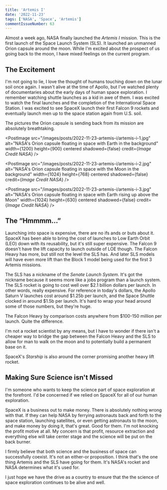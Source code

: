 ```yaml
---
title: 'Artemis I'
date: '2022-11-23'
tags: ['NASA', 'Space', 'Artemis']
commentIssueNumber: 63
---
```


Almost a week ago, NASA finally launched the _Artemis I_ mission. This is the first launch of the Space Launch System (SLS). It launched an unmanned Orion capsule around the moon. While I'm excited about the prospect of us going back to the moon, I have mixed feelings on the current program.

## The Excitement

I'm not going to lie, I love the thought of humans touching down on the lunar soil once again. I wasn't alive at the time of Apollo, but I've watched plenty of documentaries about the early days of human space exploration. I remember watching shuttle launches as a kid in awe of them. I was excited to watch the final launches and the completion of the International Space Station. I was excited to see SpaceX launch their first Falcon 9 rockets and eventually launch men up to the space station again from U.S. soil.

The pictures the Orion capsule is sending back from its mission are absolutely breathtaking.

<PostImage
    src="/images/posts/2022-11-23-artemis-i/artemis-i-1.jpg"
    alt="NASA's Orion capsule floating in space with Earth in the background"
    width={1200}
    height={900}
    centered
    shadowed={false}
    credit={<em>Image Credit NASA</em>}
/>

<PostImage
    src="/images/posts/2022-11-23-artemis-i/artemis-i-2.jpg"
    alt="NASA's Orion capsule floating in space with the Moon in the background"
    width={1024}
    height={768}
    centered
    shadowed={false}
    credit={<em>Image Credit NASA</em>}
/>

<PostImage
    src="/images/posts/2022-11-23-artemis-i/artemis-i-3.jpg"
    alt="NASA's Orion capsule floating in space with Earth rising up above the Moon"
    width={1024}
    height={630}
    centered
    shadowed={false}
    credit={<em>Image Credit NASA</em>}
/>

## The “Hmmmm...”

Launching into space is expensive, there are no ifs ands or buts about it. SpaceX has been able to bring the cost of launches to Low Earth Orbit (LEO) down with its reusability, but it's still super expensive. The Falcon 9 doesn't have the lift capacity to launch outside of LOE though. The Falcon Heavy has more, but still not the level the SLS has. And later SLS models will have even more lift than the Block 1 model being used for the first 3 Artemis missions.

The SLS has a nickname of the _Senate Launch System_. It's got the nickname because it seems more like a jobs program than a launch system. The SLS rocket is going to cost well over $2.1 billion dollars per launch. In other words, really expensive. For reference in today's dollars, the Apollo Saturn V launches cost around $1.25b per launch, and the Space Shuttle clocked in around $1.5b per launch. It's hard to wrap your head around some of those numbers, but they're huge.

The Falcon Heavy by comparison costs anywhere from $100-150 million per launch. Quite the difference.

I'm not a rocket scientist by any means, but I have to wonder if there isn't a cheaper way to bridge the gap between the Falcon Heavy and the SLS to allow for man to walk on the moon and to potentially build a permanent base on it.

SpaceX's _Starship_ is also around the corner promising another heavy lift rocket.

## Making Sure Science isn't Missed

I'm someone who wants to keep the science part of space exploration at the forefront. I'd be concerned if we relied on SpaceX for all of our human exploration.

SpaceX is a business out to make money. There is absolutely nothing wrong with that. If they can help NASA by ferrying astronauts back and forth to the space station, launching satellites, or even getting astronauts to the moon, and make money by doing it, that's great. Good for them. I'm not knocking the profit motive at all. My concern is that profit, resource extraction and everything else will take center stage and the science will be put on the back burner.

I firmly believe that both science and the business of space can successfully coexist. It's not an either-or proposition. I think that's the one thing Artemis and the SLS have going for them. It's NASA's rocket and NASA determines what it's used for.

I just hope we have the drive as a country to ensure that the the science of space exploration continues to be alive and well.
